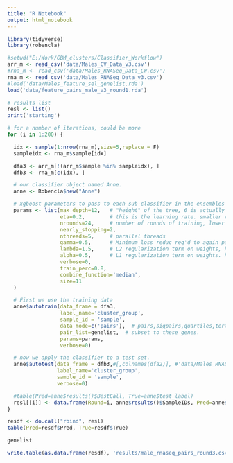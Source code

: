 ---
title: "R Notebook"
output: html_notebook
---
```{r}
library(tidyverse)
library(robencla)
```
```{r}
#setwd("E:/Work/GBM_clusters/Classifier_Workflow")
arr_m <- read_csv('data/Males_CV_Data_v3.csv')
#rna_m <- read_csv('data/Males_RNASeq_Data_CW.csv')
rna_m <- read_csv('data/Males_RNASeq_Data_v3.csv')
#load('data/Males_feature_sel_genelist.rda')
load('data/feature_pairs_male_v3_round1.rda')
```



```{r}
# results list
resl <- list()
print('starting')

# for a number of iterations, could be more
for (i in 1:200) {

  idx <- sample(1:nrow(rna_m),size=5,replace = F)
  sampleidx <- rna_m$sample[idx]

  dfa3 <- arr_m[!(arr_m$sample %in% sampleidx), ]
  dfb3 <- rna_m[c(idx), ]

  # our classifier object named Anne.
  anne <- Robencla$new("Anne")

  # xgboost parameters to pass to each sub-classifier in the ensembles
  params <- list(max_depth=12,   # "height" of the tree, 6 is actually default. I think about 12 seems better.  (xgboost parameter)
                 eta=0.2,        # this is the learning rate. smaller values slow it down, more conservative   (xgboost parameter)
                 nrounds=24,     # number of rounds of training, lower numbers less overfitting (potentially)  (xgboost parameter)
                 nearly_stopping=2,
                 nthreads=5,     # parallel threads
                 gamma=0.5,      # Minimum loss reduc req'd to again partition a leaf node. higher number ~ more conservative (xgboost parameter)
                 lambda=1.5,     # L2 regularization term on weights, higher number ~ more conservative (xgboost parameter)
                 alpha=0.5,      # L1 regularization term on weights. higher number ~ more conservative (xgboost parameter)
                 verbose=0,
                 train_perc=0.8,
                 combine_function='median',
                 size=11
  )

  # First we use the training data
  anne$autotrain(data_frame = dfa3,
                 label_name='cluster_group',
                 sample_id = 'sample',
                 data_mode=c('pairs'),  # pairs,sigpairs,quartiles,tertiles,binary,ranks,original #
                 pair_list=genelist,  # subset to these genes.
                 params=params,
                 verbose=0)

  # now we apply the classifier to a test set.
  anne$autotest(data_frame = dfb3,#[,colnames(dfa2)], #'data/Males_RNASeq_Data_v3.csv',
                label_name='cluster_group',
                sample_id = 'sample',
                verbose=0)

  #table(Pred=anne$results()$BestCall, True=anne$test_label)
  resl[[i]] <- data.frame(Round=i, anne$results()$SampleIDs, Pred=anne$results()$BestCall, True=anne$test_label)
}

resdf <- do.call("rbind", resl)
table(Pred=resdf$Pred, True=resdf$True)

```

```{r}
genelist
```


```{r}
write.table(as.data.frame(resdf), 'results/male_rnaseq_pairs_round3.csv', sep=',', quote = F, row.names = F)
```
